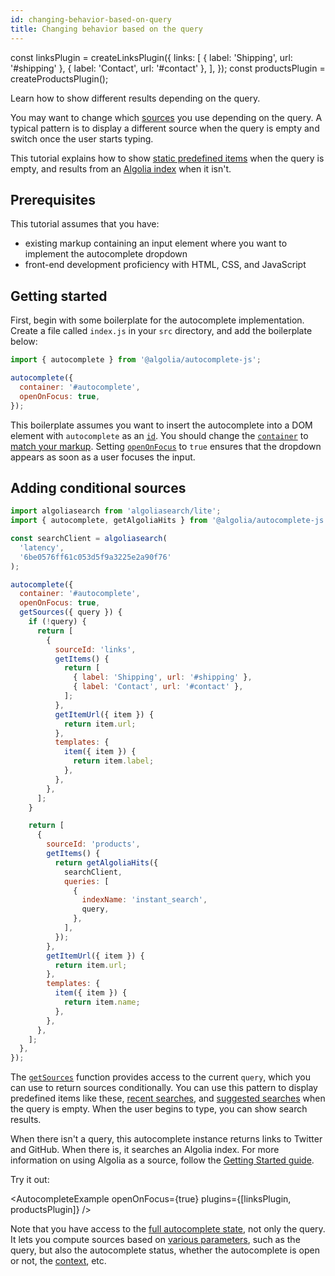 ```yaml
---
id: changing-behavior-based-on-query
title: Changing behavior based on the query
---
```


const linksPlugin = createLinksPlugin({
  links: [
    { label: 'Shipping', url: '#shipping' },
    { label: 'Contact', url: '#contact' },
  ],
});
const productsPlugin = createProductsPlugin();

Learn how to show different results depending on the query.

You may want to change which [sources](sources) you use depending on the query. A typical pattern is to display a different source when the query is empty and switch once the user starts typing.

This tutorial explains how to show [static predefined items](sources/#using-static-sources) when the query is empty, and results from an [Algolia index](https://www.algolia.com/doc/faq/basics/what-is-an-index/) when it isn't.

## Prerequisites

This tutorial assumes that you have:

- existing markup containing an input element where you want to implement the autocomplete dropdown
- front-end development proficiency with HTML, CSS, and JavaScript

## Getting started

First, begin with some boilerplate for the autocomplete implementation. Create a file called `index.js` in your `src` directory, and add the boilerplate below:

```js title="index.js"
import { autocomplete } from '@algolia/autocomplete-js';

autocomplete({
  container: '#autocomplete',
  openOnFocus: true,
});
```

This boilerplate assumes you want to insert the autocomplete into a DOM element with `autocomplete` as an [`id`](https://developer.mozilla.org/en-US/docs/Web/HTML/Global_attributes/id). You should change the [`container`](autocomplete-js/#container) to [match your markup](basic-options). Setting [`openOnFocus`](autocomplete-js/#openonfocus) to `true` ensures that the dropdown appears as soon as a user focuses the input.

## Adding conditional sources

```js title="index.js"
import algoliasearch from 'algoliasearch/lite';
import { autocomplete, getAlgoliaHits } from '@algolia/autocomplete-js';

const searchClient = algoliasearch(
  'latency',
  '6be0576ff61c053d5f9a3225e2a90f76'
);

autocomplete({
  container: '#autocomplete',
  openOnFocus: true,
  getSources({ query }) {
    if (!query) {
      return [
        {
          sourceId: 'links',
          getItems() {
            return [
              { label: 'Shipping', url: '#shipping' },
              { label: 'Contact', url: '#contact' },
            ];
          },
          getItemUrl({ item }) {
            return item.url;
          },
          templates: {
            item({ item }) {
              return item.label;
            },
          },
        },
      ];
    }

    return [
      {
        sourceId: 'products',
        getItems() {
          return getAlgoliaHits({
            searchClient,
            queries: [
              {
                indexName: 'instant_search',
                query,
              },
            ],
          });
        },
        getItemUrl({ item }) {
          return item.url;
        },
        templates: {
          item({ item }) {
            return item.name;
          },
        },
      },
    ];
  },
});
```

The [`getSources`](#getsources) function provides access to the current `query`, which you can use to return sources conditionally. You can use this pattern to display predefined items like these, [recent searches](adding-recent-searches), and [suggested searches](adding-suggested-searches) when the query is empty. When the user begins to type, you can show search results.

When there isn't a query, this autocomplete instance returns links to Twitter and GitHub. When there is, it searches an Algolia index. For more information on using Algolia as a source, follow the [Getting Started guide](getting-started).

Try it out:

<AutocompleteExample
  openOnFocus={true}
  plugins={[linksPlugin, productsPlugin]}
/>

Note that you have access to the [full autocomplete state](state), not only the query. It lets you compute sources based on [various parameters](state#state), such as the query, but also the autocomplete status, whether the autocomplete is open or not, the [context](context), etc.
